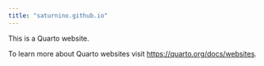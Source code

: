 ```yaml
---
title: "saturnino.github.io"
---
```


This is a Quarto website.

To learn more about Quarto websites visit <https://quarto.org/docs/websites>.
